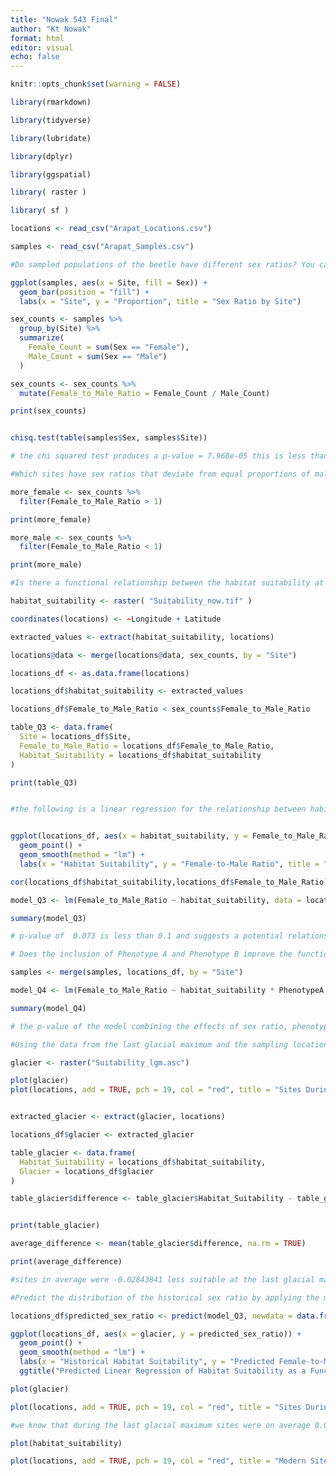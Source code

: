 ```yaml
---
title: "Nowak 543 Final"
author: "Kt Nowak"
format: html
editor: visual
echo: false
---
```


```r

knitr::opts_chunk$set(warning = FALSE)
```

```r

library(rmarkdown)

library(tidyverse)

library(lubridate)

library(dplyr)

library(ggspatial)

library( raster )

library( sf )

```

```r

locations <- read_csv("Arapat_Locations.csv")

samples <- read_csv("Arapat_Samples.csv")

```

```r

#Do sampled populations of the beetle have different sex ratios? You can consider the plant to be replicated within each site.

ggplot(samples, aes(x = Site, fill = Sex)) +
  geom_bar(position = "fill") +
  labs(x = "Site", y = "Proportion", title = "Sex Ratio by Site") 

```

```r

sex_counts <- samples %>%
  group_by(Site) %>%
  summarize(
    Female_Count = sum(Sex == "Female"),
    Male_Count = sum(Sex == "Male")
  )

sex_counts <- sex_counts %>%
  mutate(Female_to_Male_Ratio = Female_Count / Male_Count)

print(sex_counts)


chisq.test(table(samples$Sex, samples$Site))

# the chi squared test produces a p-value = 7.968e-05 this is less than 0.05 so it is considered a significant result and reject the null hypothesis that there is no difference in sex ratio by site  


```

```r
#Which sites have sex ratios that deviate from equal proportions of males and females at the site?

more_female <- sex_counts %>%
  filter(Female_to_Male_Ratio > 1)

print(more_female)

more_male <- sex_counts %>%
  filter(Female_to_Male_Ratio < 1)

print(more_male)
```

```r
#Is there a functional relationship between the habitat suitability at the sampling locations and the sex ratio? Since all of our suitability measurements are taken from raster data with a cell size of 1.0 km2 (e.g., all plants are in the same grid cell), collapse the sex ratio estimates to a single value per site.

habitat_suitability <- raster( "Suitability_now.tif" )

coordinates(locations) <- ~Longitude + Latitude

extracted_values <- extract(habitat_suitability, locations)

locations@data <- merge(locations@data, sex_counts, by = "Site")

locations_df <- as.data.frame(locations)

locations_df$habitat_suitability <- extracted_values

locations_df$Female_to_Male_Ratio < sex_counts$Female_to_Male_Ratio

table_Q3 <- data.frame(
  Site = locations_df$Site,
  Female_to_Male_Ratio = locations_df$Female_to_Male_Ratio,
  Habitat_Suitability = locations_df$habitat_suitability
)

print(table_Q3)


#the following is a linear regression for the relationship between habitat suitability and female to male ratio


ggplot(locations_df, aes(x = habitat_suitability, y = Female_to_Male_Ratio)) +
  geom_point() +
  geom_smooth(method = "lm") +
  labs(x = "Habitat Suitability", y = "Female-to-Male Ratio", title = "Linear Regression of Habitat Suitability as a Function of the Ratio of Female to Male Bettles")

cor(locations_df$habitat_suitability,locations_df$Female_to_Male_Ratio)

model_Q3 <- lm(Female_to_Male_Ratio ~ habitat_suitability, data = locations_df)

summary(model_Q3)

# p-value of  0.073 is less than 0.1 and suggests a potential relationship but not very significant, approximately 11% of the variation in the female-to-male ratio can be explained by habitat suitability, low R-squared value of 0.1103 suggests that habitat suitability alone might not be the primary driver of sex ratio variation

```

```r
# Does the inclusion of Phenotype A and Phenotype B improve the functional relationship over habitat suitability alone?

samples <- merge(samples, locations_df, by = "Site")

model_Q4 <- lm(Female_to_Male_Ratio ~ habitat_suitability * PhenotypeA * PhenotypeB, data = samples)

summary(model_Q4)

# the p-value of the model combining the effects of sex ratio, phenotype A, and phenotype B is  2.2e-16 this significantly lower than 0.05 indicating there is a significantly significant relationship, which was not the case with sex ratio alone. 

```

```r
#Using the data from the last glacial maximum and the sampling locations, has the suitability changed at each location (e.g., was it as suitable 20,000 years ago as today)?

glacier <- raster("Suitability_lgm.asc")

plot(glacier)
plot(locations, add = TRUE, pch = 19, col = "red", title = "Sites During the Last Glacial Maximum")


extracted_glacier <- extract(glacier, locations)

locations_df$glacier <- extracted_glacier

table_glacier <- data.frame(
  Habitat_Suitability = locations_df$habitat_suitability,
  Glacier = locations_df$glacier
)

table_glacier$difference <- table_glacier$Habitat_Suitability - table_glacier$Glacier


print(table_glacier)

average_difference <- mean(table_glacier$difference, na.rm = TRUE)

print(average_difference)

#sites in average were -0.02843841 less suitable at the last glacial maximum, the values per site are detailed in the table below

```

```r
#Predict the distribution of the historical sex ratio by applying the model you developed for current conditions to the suitability estimated from the last glacial maximum.  Across the landscape, do you detect any trends that may be due to the differences in climate, as measured by our estimates of habitat suitability?

locations_df$predicted_sex_ratio <- predict(model_Q3, newdata = data.frame(habitat_suitability = locations_df$glacier))

ggplot(locations_df, aes(x = glacier, y = predicted_sex_ratio)) +
  geom_point() +
  geom_smooth(method = "lm") +
  labs(x = "Historical Habitat Suitability", y = "Predicted Female-to-Male Ratio") +
  ggtitle("Predicted Linear Regression of Habitat Suitability as a Function of the Ratio of Female to Male Bettles")

plot(glacier)

plot(locations, add = TRUE, pch = 19, col = "red", title = "Sites During the Last Glacial Maximum")

#we know that during the last glacial maximum sites were on average 0.02758304 units less suitable, comparing maps of the sites during the two different time frames indicates that the northern area of the sample site was more different from modern conditions compared to the southern area

```

```r

plot(habitat_suitability)

plot(locations, add = TRUE, pch = 19, col = "red", title = "Modern Sites")

```
